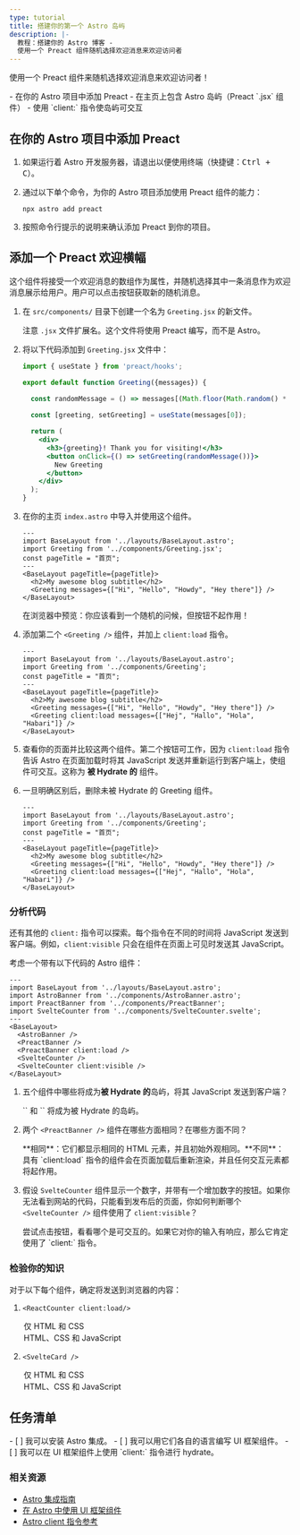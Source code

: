 ```yaml
---
type: tutorial
title: 搭建你的第一个 Astro 岛屿
description: |-
  教程：搭建你的 Astro 博客 -
  使用一个 Preact 组件随机选择欢迎消息来欢迎访问者
---
```


使用一个 Preact 组件来随机选择欢迎消息来欢迎访问者！

<PreCheck>
  - 在你的 Astro 项目中添加 Preact
  - 在主页上包含 Astro 岛屿（Preact `.jsx` 组件）
  - 使用 `client:` 指令使岛屿可交互
</PreCheck>

## 在你的 Astro 项目中添加 Preact

1. 如果运行着 Astro 开发服务器，请退出以便使用终端（快捷键：<kbd>Ctrl + C</kbd>）。

2. 通过以下单个命令，为你的 Astro 项目添加使用 Preact 组件的能力：

    ```shell
    npx astro add preact
    ```

2. 按照命令行提示的说明来确认添加 Preact 到你的项目。

## 添加一个 Preact 欢迎横幅

这个组件将接受一个欢迎消息的数组作为属性，并随机选择其中一条消息作为欢迎消息展示给用户。用户可以点击按钮获取新的随机消息。

1. 在 `src/components/` 目录下创建一个名为 `Greeting.jsx` 的新文件。

    注意 `.jsx` 文件扩展名。这个文件将使用 Preact 编写，而不是 Astro。

2. 将以下代码添加到 `Greeting.jsx` 文件中：

    ```jsx title="src/components/Greeting.jsx"
    import { useState } from 'preact/hooks';

    export default function Greeting({messages}) {

      const randomMessage = () => messages[(Math.floor(Math.random() * messages.length))];
      
      const [greeting, setGreeting] = useState(messages[0]);

      return (
        <div> 
          <h3>{greeting}! Thank you for visiting!</h3>
          <button onClick={() => setGreeting(randomMessage())}>
            New Greeting
          </button>
        </div>
      );
    }
    ```

3. 在你的主页 `index.astro` 中导入并使用这个组件。

    ```astro title="src/pages/index.astro" ins={3,8}
    ---
    import BaseLayout from '../layouts/BaseLayout.astro';
    import Greeting from '../components/Greeting.jsx';
    const pageTitle = "首页";
    ---
    <BaseLayout pageTitle={pageTitle}>
      <h2>My awesome blog subtitle</h2>
      <Greeting messages={["Hi", "Hello", "Howdy", "Hey there"]} />
    </BaseLayout>
    ```

    在浏览器中预览：你应该看到一个随机的问候，但按钮不起作用！

4. 添加第二个 `<Greeting />` 组件，并加上 `client:load` 指令。

    ```astro title="src/pages/index.astro" ins={9} "client:load"
    ---
    import BaseLayout from '../layouts/BaseLayout.astro';
    import Greeting from '../components/Greeting';
    const pageTitle = "首页";
    ---
    <BaseLayout pageTitle={pageTitle}>
      <h2>My awesome blog subtitle</h2>
      <Greeting messages={["Hi", "Hello", "Howdy", "Hey there"]} />
      <Greeting client:load messages={["Hej", "Hallo", "Hola", "Habari"]} />
    </BaseLayout>
    ```

  5. 查看你的页面并比较这两个组件。第二个按钮可工作，因为 `client:load` 指令告诉 Astro 在页面加载时将其 JavaScript 发送并重新运行到客户端上，使组件可交互。这称为 **被 Hydrate 的** 组件。
  
  6. 一旦明确区别后，删除未被 Hydrate 的 Greeting 组件。

      ```astro title="src/pages/index.astro" del={8} "client:load"
      ---
      import BaseLayout from '../layouts/BaseLayout.astro';
      import Greeting from '../components/Greeting';
      const pageTitle = "首页";
      ---
      <BaseLayout pageTitle={pageTitle}>
        <h2>My awesome blog subtitle</h2>
        <Greeting messages={["Hi", "Hello", "Howdy", "Hey there"]} />
        <Greeting client:load messages={["Hej", "Hallo", "Hola", "Habari"]} />
      </BaseLayout>
      ```

<Box icon="question-mark">

### 分析代码

还有其他的 `client:` 指令可以探索。每个指令在不同的时间将 JavaScript 发送到客户端。例如，`client:visible` 只会在组件在页面上可见时发送其 JavaScript。

考虑一个带有以下代码的 Astro 组件：

```astro
---
import BaseLayout from '../layouts/BaseLayout.astro';
import AstroBanner from '../components/AstroBanner.astro';
import PreactBanner from '../components/PreactBanner';
import SvelteCounter from '../components/SvelteCounter.svelte';
---
<BaseLayout>
  <AstroBanner />
  <PreactBanner />
  <PreactBanner client:load />
  <SvelteCounter />
  <SvelteCounter client:visible />
</BaseLayout>
```

1. 五个组件中哪些将成为**被 Hydrate 的**岛屿，将其 JavaScript 发送到客户端？

    <p>
      <Spoiler>`<PreactBanner client:load />` 和 `<SvelteCounter client:visible />` 将成为被 Hydrate 的岛屿。</Spoiler>
    </p>

2. 两个 `<PreactBanner />` 组件在哪些方面相同？在哪些方面不同？

    <p>
      <Spoiler>**相同**：它们都显示相同的 HTML 元素，并且初始外观相同。**不同**：具有 `client:load` 指令的组件会在页面加载后重新渲染，并且任何交互元素都将起作用。</Spoiler>
    </p>

3. 假设 `SvelteCounter` 组件显示一个数字，并带有一个增加数字的按钮。如果你无法看到网站的代码，只能看到发布后的页面，你如何判断哪个 `<SvelteCounter />` 组件使用了 `client:visible`？

    <p>
      <Spoiler>尝试点击按钮，看看哪个是可交互的。如果它对你的输入有响应，那么它肯定使用了 `client:` 指令。</Spoiler>
    </p>
</Box>

<Box icon="question-mark">

### 检验你的知识

对于以下每个组件，确定将发送到浏览器的内容：

1. `<ReactCounter client:load/>`

    <MultipleChoice>
      <Option>
        仅 HTML 和 CSS
      </Option>
      <Option isCorrect>
        HTML、CSS 和 JavaScript
      </Option>
    </MultipleChoice>

2. `<SvelteCard />`

    <MultipleChoice>
      <Option  isCorrect>
        仅 HTML 和 CSS
      </Option>
      <Option>
        HTML、CSS 和 JavaScript
      </Option>
    </MultipleChoice>
</Box>

<Box icon="check-list">

## 任务清单

<Checklist>
- [ ] 我可以安装 Astro 集成。
- [ ] 我可以用它们各自的语言编写 UI 框架组件。
- [ ] 我可以在 UI 框架组件上使用 `client:` 指令进行 hydrate。
</Checklist>
</Box>

### 相关资源

- [Astro 集成指南](/zh-cn/guides/integrations-guide/)
- [在 Astro 中使用 UI 框架组件](/zh-cn/guides/framework-components/#使用框架组件)
- [Astro client 指令参考](/zh-cn/reference/directives-reference/#客户端指令)
